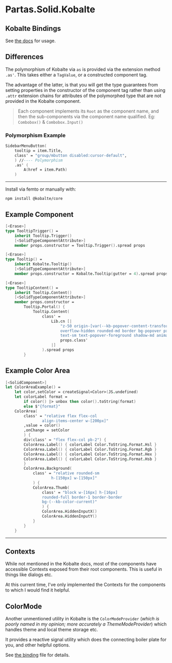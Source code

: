 
# Partas.Solid.Kobalte

## Kobalte Bindings

See [the docs]() for usage.

## Differences

The polymorphism of Kobalte via `as` is provided via the extension method `.as'`. This takes either a `TagValue`, or a constructed component tag.

The advantage of the latter, is that you will get the type guarantees from setting properties in the constructor of the component tag rather than using `.attr` extension chains for attributes
of the polymorphed type that are not provided in the Kobalte component.

> Each component implements its `Root` as the component name, and then the sub-components via the component name qualified.
> Eg: `Combobox()` & `Combobox.Input()`

### Polymorphism Example

```fsharp
SidebarMenuButton(
    tooltip = item.Title,
    class' = "group/mbutton disabled:cursor-default",
    ) //---- Polymorphism
    .as' (
        A(href = item.Path)
    )
```

---

Install via femto or manually with:

```
npm install @kobalte/core
```

## Example Component

```fsharp title="Building a tooltip with Kobalte headless components"
[<Erase>]
type TooltipTrigger() =
    inherit Tooltip.Trigger()
    [<SolidTypeComponentAttribute>]
    member props.constructor = Tooltip.Trigger().spread props

[<Erase>]
type Tooltip() =
    inherit Kobalte.Tooltip()
    [<SolidTypeComponentAttribute>]
    member props.constructor = Kobalte.Tooltip(gutter = 4).spread props

[<Erase>]
type TooltipContent() =
    inherit Tooltip.Content()
    [<SolidTypeComponentAttribute>]
    member props.constructor =
        Tooltip.Portal() {
            Tooltip.Content(
                class' =
                    Lib.cn [|
                        "z-50 origin-[var(--kb-popover-content-transform-origin)]
                        overflow-hidden rounded-md border bg-popover px-3 py-1.5
                        text-sm text-popover-foreground shadow-md animate-in fade-in-0 zoom-in-95"
                        props.class'
                    |]
                ).spread props
        }
```

## Example Color Area

```fsharp
[<SolidComponent>]
let ColorAreaExample() =
    let color,setColor = createSignal<Color>(JS.undefined)
    let colorLabel format =
        if color() |> unbox then color().toString(format)
        else $"{format}"
    ColorArea(
        class' = "relative flex flex-col
                align-items-center w-[200px]"
        ,value = color()
        ,onChange = setColor
        ) {
        div(class' = "flex flex-col pb-2") {
        ColorArea.Label() { colorLabel Color.ToString.Format.Hsl }
        ColorArea.Label() { colorLabel Color.ToString.Format.Rgb }
        ColorArea.Label() { colorLabel Color.ToString.Format.Hex }
        ColorArea.Label() { colorLabel Color.ToString.Format.Hsb }
        }
        ColorArea.Background(
            class' = "relative rounded-sm
                    h-[150px] w-[150px]"
            ) {
            ColorArea.Thumb(
                class' = "block w-[16px] h-[16px]
                rounded-full border-1 border-border
                bg-(--kb-color-current)"
                ) {
                ColorArea.HiddenInputX()
                ColorArea.HiddenInputY()
            }
        }
    }
```

<ColorAreaExample/>

---

## Contexts

While not mentioned in the Kobalte docs, most of the components have accessible Contexts exposed from their root components. This is useful in things like dialogs etc.

At this current time, I've only implemented the Contexts for the components to which I would find it helpful.

## ColorMode

Another unmentioned utility in Kobalte is the `ColorModeProvider` (*which is poorly named in my opinion; more accurately a ThemeModeProvider*) which handles theme and local theme storage etc.

It provides a reactive signal utility which does the connecting boiler plate for you, and other helpful options.

See [the binding]() file for details.
